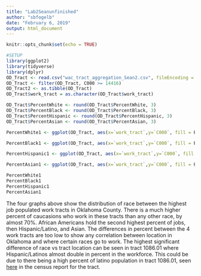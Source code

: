 ---
title: "Lab2Seanunfinished"
author: "sbfogelb"
date: "February 6, 2019"
output: html_document
---

```{r setup, include=FALSE}
knitr::opts_chunk$set(echo = TRUE)
```

```{r, echo=FALSE, results='hide'}
#SETUP
library(ggplot2)
library(tidyverse)
library(dplyr)
OD_Tract <- read.csv("wac_tract_aggregation_Sean2.csv", fileEncoding = "latin1")
OD_Tract <- filter(OD_Tract, C000 >= 14416)
OD_Tract2 <- as.tibble(OD_Tract)
OD_Tract$work_tract = as.character(OD_Tract$work_tract)
```

```{r, fig.align='center', echo=FALSE}
OD_Tract$PercentWhite <- round(OD_Tract$PercentWhite, 3)
OD_Tract$PercentBlack <- round(OD_Tract$PercentBlack, 3)
OD_Tract$PercentHispanic <- round(OD_Tract$PercentHispanic, 3)
OD_Tract$PercentAsian <- round(OD_Tract$PercentAsian, 3)

PercentWhite1 <- ggplot(OD_Tract, aes(x=`work_tract`,y=`C000`, fill = PercentWhite, label = `PercentWhite`)) + geom_bar(stat = "identity", width=0.8) +geom_text(size = 5, vjust = 3, color = "white") + xlab("Work Tract") + ylab("Total Number of Jobs") + labs(fill="Percent White") + ggtitle("Percent of Total Jobs who are filled by White/Caucasians") + theme_bw()

PercentBlack1 <- ggplot(OD_Tract, aes(x=`work_tract`,y=`C000`, fill = PercentBlack, label = `PercentBlack`)) + geom_bar(stat = "identity", width=0.8) +geom_text(size = 5, vjust = 3, color = "white") + xlab("Work Tract") + ylab("Total Number of Jobs") + labs(fill="Percent Black") + ggtitle("Percent of Total Jobs who are filled by African Americans") + theme_bw()

PercentHispanic1 <- ggplot(OD_Tract, aes(x=`work_tract`,y=`C000`, fill = PercentHispanic, label = `PercentHispanic`)) + geom_bar(stat = "identity", width=0.8) +geom_text(size = 5, vjust = 3, color = "white") + xlab("Work Tract") + ylab("Total Number of Jobs") + labs(fill="Percent Hispanic") + ggtitle("Percent of Total Jobs who are filled by Hispanic/Latino") + theme_bw()

PercentAsian1 <- ggplot(OD_Tract, aes(x=`work_tract`,y=`C000`, fill = PercentAsian, label = `PercentAsian`)) + geom_bar(stat = "identity", width=0.8) +geom_text(size = 5, vjust = 3, color = "white") + xlab("Work Tract") + ylab("Total Number of Jobs") + labs(fill="Percent Asian") + ggtitle("Percent of Total Jobs who are filled by Asian Alone") + theme_bw()

PercentWhite1
PercentBlack1
PercentHispanic1
PercentAsian1
```
The four graphs above show the distribution of race between the highest job populated work tracts in Oklahoma County. There is a much higher percent of caucasions who work in these tracts than any other race, by almost 70%. African Americans hold the second highest percent of jobs, then Hispanic/Latino, and Asian. The differences in percent between the 4 work tracts are too low to show any correlation between location in Oklahoma and where certain races go to work. The highest significant difference of race vs tract location can be seen in tract 1086.01 where Hispanic/Latinos almost double in percent in the workforce. This could be due to there being a high percent of latino population in tract 1086.01, seen [here](https://censusreporter.org/profiles/14000US40109108601-census-tract-108601-oklahoma-ok/) in the census report for the tract.